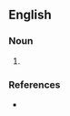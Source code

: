 ==English==

===Noun===
{{en-noun}}

# {{obsolete spelling of|en|hagbut}}

===References===
* {{R:Webster 1913}}